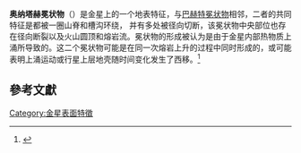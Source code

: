 {{Infobox feature on celestial object
|name        = 奥纳塔赫冕状物
|image       = Bahet and Onatah Coronae PIA00461 scaled down.jpg
|image_size  = 250px
|caption     = 图右局部显示了奥纳塔赫冕状物
|type        = 冕状物
|globe       = 金星
|coordinates = {{coord|49|N|5.5|E|globe:venus_type:landmark|display=inline,title}}
|diameter    = {{convert|298|km}}
|eponym      = [[奥纳塔赫|奥纳塔赫]]
}}
'''奥纳塔赫冕状物'''（{{lang-en|Onatah Corona}}）是金星上的一个地表特征，与[[巴赫特冕状物|巴赫特冕状物]]相邻，二者的共同特征是都被一圈山脊和槽沟环绕，
并有多处被径向切断，该冕状物中央部位也存在径向断裂以及火山圆顶和熔岩流。冕状物的形成被认为是由于金星内部热物质上涌所导致的。这二个冕状物可能是在同一次熔岩上升的过程中同时形成的，或可能表明上涌运动或行星上层地壳随时间变化发生了西移。<ref>{{Cite web |url=http://photojournal.jpl.nasa.gov/catalog/PIA00461 |title=Catalog Page for PIA00461<!-- Bot generated title --> |access-date=2014-01-21 |archive-date=2019-06-13 |archive-url=https://web.archive.org/web/20190613001615/https://photojournal.jpl.nasa.gov/catalog/PIA00461 |dead-url=no }}</ref>

==參考文獻==
{{reflist}}

[[Category:金星表面特徵|Category:金星表面特徵]]
{{crater-stub}}
